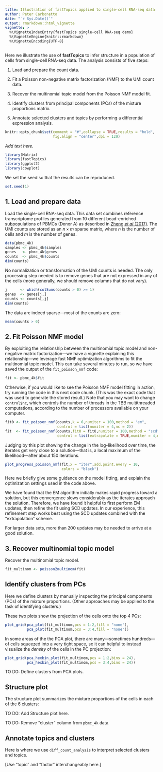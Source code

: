 ```yaml
---
title: Illustration of fastTopics applied to single-cell RNA-seq data
author: Peter Carbonetto
date: "`r Sys.Date()`"
output: rmarkdown::html_vignette
vignette: >
  %\VignetteIndexEntry{fastTopics single-cell RNA-seq demo}
  %\VignetteEngine{knitr::rmarkdown}
  %\VignetteEncoding{UTF-8}
---
```


Here we illustrate the use of **fastTopics** to infer structure in a
population of cells from single-cell RNA-seq data. The analysis
consists of five steps:

1. Load and prepare the count data.

2. Fit a Poisson non-negative matrix factorization (NMF) to the UMI
   count data.

3. Recover the multinomial topic model from the Poisson NMF model fit.

4. Identify clusters from principal components (PCs) of the mixture
   proportions matrix.

5. Annotate selected clusters and topics by performing a differential
   expression analysis.

```r
knitr::opts_chunk$set(comment = "#",collapse = TRUE,results = "hold",
                      fig.align = "center",dpi = 120)
```

*Add text here.*

```r
library(Matrix)
library(fastTopics)
library(ggplot2)
library(cowplot)
```

We set the seed so that the results can be reproduced.

```r
set.seed(1)
```

1. Load and prepare data
------------------------

Load the single-cell RNA-seq data. This data set combines reference
transcriptome profiles generated from 10 different bead-enriched
subpopulations of PBMCs (Donor A) as described in
[Zheng *et al* (2017)][zheng-2017]. The UMI counts are stored as an $n
\times m$ sparse matrix, where $n$ is the number of cells and $m$ is
the number of genes.

```r
data(pbmc_4k)
samples <- pbmc_4k$samples
genes   <- pbmc_4k$genes
counts  <- pbmc_4k$counts
dim(counts)
```

No normalization or transformation of the UMI counts is needed. The
only processing step needed is to remove genes that are not expressed
in any of the cells (more generally, we should remove columns that do
not vary).

```r
j      <- which(colSums(counts > 0) >= 1)
genes  <- genes[j,]
counts <- counts[,j]
dim(counts)
```

The data are indeed sparse---most of the counts are zero:

```r
mean(counts > 0)
```

2. Fit Poisson NMF model
------------------------

By exploiting the relationship between the multinomial topic model and
non-negative matrix factorization---we have a vignette explaining this
relationship---we leverage fast NMF optimization algorithms to fit the
multinomial topic model. This can take several minutes to run, so we
have saved the output of the `fit_poisson_nmf` code:

```r
fit <- pbmc_4k$fit
```

Otherwise, if you would like to see the Poisson NMF model fitting in
action, try running the code in this next code chunk. (This was the
exact code that was used to generate the stored result.) Note that you
may want to change `control$nc`, which controls the number of threads
in the TBB multithreaded computations, according to the number of
processors available on your computer.

```r
fit0 <- fit_poisson_nmf(counts,k = 6,numiter = 100,method = "em",
                        control = list(numiter = 4,nc = 2))
fit  <- fit_poisson_nmf(counts,fit0 = fit0,numiter = 100,method = "scd",
                        control = list(extrapolate = TRUE,numiter = 4,nc = 2))
```

Judging by this plot showing the change in the log-likelihood over
time, the iterates get very close to a solution---that is, a
local maximum of the likelihood---after about 150 iterations.

```r
plot_progress_poisson_nmf(fit,x = "iter",add.point.every = 10,
                          colors = "black")
```

Here we briefly give some guidance on the model fitting, and explain
the optimization settings used in the code above.

We have found that the EM algorithm initially makes rapid progress
toward a solution, but this convergence slows considerably as the
iterates approach the solution. Therefore, we have found it helpful to
first perform EM updates, then refine the fit using SCD updates. In
our experience, this refinement step works best using the SCD updates
combined with the "extrapolation" scheme.

For larger data sets, more than 200 updates may be needed to arrive at
a good solution.

3. Recover multinomial topic model
----------------------------------

Recover the multinomial topic model.

```r
fit_multinom <- poisson2multinom(fit)
```

Identify clusters from PCs
--------------------------

Here we define clusters by manually inspecting the principal
components (PCs) of the mixture proportions. (Other approaches may be
applied to the task of identifying clusters.)

These two plots show the projection of the cells onto the top 4 PCs:

```r
plot_grid(pca_plot(fit_multinom,pcs = 1:2,fill = "none"),
          pca_plot(fit_multinom,pcs = 3:4,fill = "none"))
```

In some areas of the the PCA plot, there are many---sometimes
hundreds---of cells squeezed into a very tight space, so it can
helpful to instead visualize the *density* of the cells in the PC
projection:

```r
plot_grid(pca_hexbin_plot(fit_multinom,pcs = 1:2,bins = 24),
          pca_hexbin_plot(fit_multinom,pcs = 3:4,bins = 24))
```

TO DO: Define clusters from PCA plots.

Structure plot
--------------

The structure plot summarizes the mixture proportions of the cells in
each of the 6 clusters:

TO DO: Add Structure plot here.

TO DO: Remove "cluster" column from `pbmc_4k` data.

Annotate topics and clusters
----------------------------

Here is where we use `diff_count_analysis` to interpret selected
clusters and topics.

[Use "topic" and "factor" interchangeably here.]

[zheng-2017]: https://doi.org/10.1038/ncomms14049
